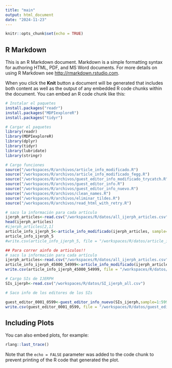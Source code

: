 ---
title: "main"
output: html_document
date: "2024-11-23"
---

```{r setup, include=FALSE}
knitr::opts_chunk$set(echo = TRUE)
```

## R Markdown

This is an R Markdown document. Markdown is a simple formatting syntax for authoring HTML, PDF, and MS Word documents. For more details on using R Markdown see <http://rmarkdown.rstudio.com>.

When you click the **Knit** button a document will be generated that includes both content as well as the output of any embedded R code chunks within the document. You can embed an R code chunk like this:

```{r cars}
# Instalar el paquetes
install.packages("readr")
install.packages("MDPIexploreR")
install.packages("tidyr")

# Cargar el paquetes
library(readr)
library(MDPIexploreR)
library(dplyr)
library(tidyr)
library(lubridate)
library(stringr)
```

```{r cars}
# Cargo funciones
source("/workspaces/R/archivos/article_info_modificado.R")
source("/workspaces/R/archivos/article_info_modificado_fegg.R")
source("/workspaces/R/archivos/guest_editor_info_modificado_trycatch.R")
source("/workspaces/R/archivos/guest_editor_info.R")
source("/workspaces/R/archivos/guest_editor_info_nuevo.R")
source("/workspaces/R/archivos/clean_names.R")
source("/workspaces/R/archivos/eliminar_tildes.R")
source("/workspaces/R/archivos/read_html_with_retry.R")
```

```{r cars}
# saco la información para cada artículo
ijerph_articles<-read.csv("/workspaces/R/datos/all_ijerph_articles.csv")
head(ijerph_articles)
#ijerph_articles[2,1]
article_info_ijerph_5<-article_info_modificado(ijerph_articles, sample=1:3)
article_info_ijerph_5
#write.csv(article_info_ijerph_5, file = "/workspaces/R/datos/article_info_ijerph_5.csv", row.names = FALSE)
```

```{r cars}
## Para correr ainfo de articulos!!
# saco la información para cada artículo
ijerph_articles<-read.csv("/workspaces/R/datos/all_ijerph_articles.csv")
article_info_ijerph_45000_54999<-article_info_modificado(ijerph_articles, sample=45000:54999) 
write.csv(article_info_ijerph_45000_54999, file = "/workspaces/R/datos/article_info_ijerph_45000_54999.csv", row.names = FALSE)
```


```{r cars}
# Cargo SIs de IJERPH
SIs_ijerph<-read.csv("/workspaces/R/datos/SI_ijerph_all.csv")

# Saco info de los editores de los SIs

guest_editor_0001_0599<-guest_editor_info_nuevo(SIs_ijerph,sample=1:599)
write.csv(guest_editor_0001_0599, file = "/workspaces/R/datos/guest_editor_SI_0001_0599.csv", row.names = FALSE)

```
## Including Plots

You can also embed plots, for example:

```{r pressure, echo=FALSE}
rlang::last_trace()
```

Note that the `echo = FALSE` parameter was added to the code chunk to prevent printing of the R code that generated the plot.
